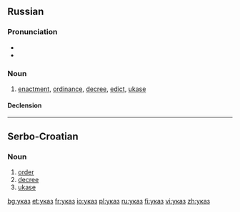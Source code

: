 ==Russian==

===Pronunciation===
* {{IPA|/ʊˈkas/|lang=ru}}
* {{audio|Ru-указ.ogg|audio}}

===Noun===
{{ru-noun|g=m|tr=ukáz}}

# [[enactment]], [[ordinance]], [[decree]], [[edict]], [[ukase]]

====Declension====
{{ru-noun-inan-1||ука́з}}

----

==Serbo-Croatian==

===Noun===
{{sh-noun|g=m|c|ukaz}}

# [[order]]
# [[decree]]
# [[ukase]]
{{attention|sh|tone, decl}}

[[bg:указ]]
[[et:указ]]
[[fr:указ]]
[[io:указ]]
[[pl:указ]]
[[ru:указ]]
[[fi:указ]]
[[vi:указ]]
[[zh:указ]]